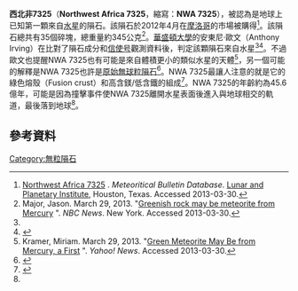 {{Infobox meteorite
|Name= Northwest Africa 7325
|Image= Northwest Africa 7325.JPG
|Image_caption= 重量2.810公克，帶有鉻[[透輝石|透輝石]]的NWA 7325切片。本影像由 Stefan Ralew 提供給 Jared Collins Collection。
|Type= [[無粒隕石|無粒隕石]]
|Clan= 
|Group= 
|Grouplet= 
|Structural_classification= 
|Composition= 
|Shock= 
|Weathering= 
|Country= [[摩洛哥|摩洛哥]]
|Region= 西北非
|Lat_Long= 
|Observed_fall= 否
|Fall_date=
|Found_date= 2012年
|TKW= 345公克
|Image2=
|Image2_caption=
}}
'''西北非7325'''（'''Northwest Africa 7325'''，縮寫：'''NWA 7325'''），被認為是地球上已知第一顆來自[[水星|水星]]的隕石。該隕石於2012年4月在[[摩洛哥|摩洛哥]]{{link-en|厄夫|Erfoud}}的市場被購得<ref name="NASA">[http://www.lpi.usra.edu/meteor/metbull.php?code=55627 Northwest Africa 7325] {{Wayback|url=http://www.lpi.usra.edu/meteor/metbull.php?code=55627 |date=20140821145224 }}. ''Meteoritical Bulletin Database''. [[月球與行星研究所|Lunar and Planetary Institute]], Houston, Texas. Accessed 2013-03-30.</ref>。該隕石總共有35個碎塊，總重量約345公克<ref name="NBC">Major, Jason. March 29, 2013. "[http://www.nbcnews.com/id/50712511/ns/technology_and_science-space/t/greenish-rock-may-be-first-meteorite-mercury/ Greenish rock may be meteorite from Mercury] {{Wayback|url=http://www.nbcnews.com/id/50712511/ns/technology_and_science-space/t/greenish-rock-may-be-first-meteorite-mercury/ |date=20140728200119 }}". ''NBC News''. New York. Accessed 2013-03-30.</ref>。[[華盛頓大學|華盛頓大學]]的安東尼·歐文（Anthony Irving）在比對了隕石成分和[[信使号|信使号]]觀測資料後，判定該顆隕石來自水星<ref name="NBC"/><ref>{{Cite journal|last1=Irving|first1=A. J.|last2=Kuehner|first2=S. M.|last3=Bunch|first3=T. E.|last4=Ziegler|first4=K.|last5=Chen|first5=G.|last6=Herd|first6=C. D. K.|last7=Conrey|first7=R. M.|last8=Ralew|first8=S.|title=Ungrouped Mafic Achondrite Northwest Africa 7325: A Reduced, Iron-Poor Cumulate Olivine Gabbro from a Differentiated Planetary Parent Body|journal=Proc. 44th Lunar and Planetary Science Conference (2013)|date=March 2013|volume=1719|pages=2164|url=http://www.lpi.usra.edu/meetings/lpsc2013/pdf/2164.pdf|bibcode=2013LPICo1719.2164I|access-date=2014-08-29|archive-date=2014-08-24|archive-url=https://web.archive.org/web/20140824062703/http://www.lpi.usra.edu/meetings/lpsc2013/pdf/2164.pdf|dead-url=no}}</ref>。不過歐文也提醒NWA 7325也有可能是來自體積更小的類似水星的天體<ref name="Yahoo">Kramer, Miriam. March 29, 2013. "[http://news.yahoo.com/green-meteorite-may-mercury-first-145455980.html Green Meteorite May Be from Mercury, a First] {{Wayback|url=http://news.yahoo.com/green-meteorite-may-mercury-first-145455980.html |date=20140517184602 }}". ''Yahoo! News''. Accessed 2013-03-30.</ref>，另一個可能的解釋是NWA 7325也許是[[原始無球粒隕石|原始無球粒隕石]]<ref>{{cite web|url=https://www.sciencenews.org/article/mystery-meteorite|title=Mystery Meteorite: The case for (and against) a rock from Mercury|last=Witze|first=Alexandra|date=June 13, 2013|work=[[科學通訊|Science News]]|accessdate=2014-05-17|archive-date=2014-05-17|archive-url=https://web.archive.org/web/20140517192424/https://www.sciencenews.org/article/mystery-meteorite|dead-url=no}}</ref>。NWA 7325最讓人注意的就是它的綠色熔殼（Fusion crust）和高含鎂/低含鐵的組成<ref>{{cite web|url=http://www.skyandtelescope.com/news/home/The-First-Ever-Meteorite-from-Mercury-189374981.html|title=The First-Ever Meteorite from Mercury?|last=Beatty|first=Kelly|date=February 1, 2013|work=[[天空與望遠鏡雜誌|Sky & Telescope]]|accessdate=2014-05-17|deadurl=yes|archiveurl=https://archive.is/20130411204445/http://www.skyandtelescope.com/news/home/The-First-Ever-Meteorite-from-Mercury-189374981.html|archivedate=2013-04-11}}</ref>。NWA 7325的年齡約為45.6億年，可能是因為撞擊事件使NWA 7325離開水星表面後進入與地球相交的軌道，最後落到地球<ref name="Yahoo"/>。

==參考資料==
{{reflist}}

[[Category:無粒隕石|Category:無粒隕石]]